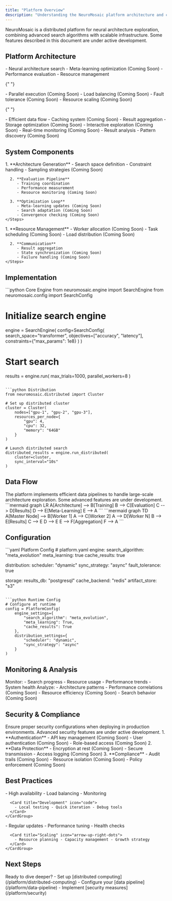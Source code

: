 ```yaml
---
title: "Platform Overview"
description: "Understanding the NeuroMosaic platform architecture and core components"
---
```


<Note>
  NeuroMosaic is a distributed platform for neural architecture exploration,
  combining advanced search algorithms with scalable infrastructure. Some
  features described in this document are under active development.
</Note>

## Platform Architecture

<CardGroup cols={2}>
  <Card title="Core Engine" icon="microchip">
    - Neural architecture search
    - Meta-learning optimization (Coming Soon)
    - Performance evaluation
    - Resource management
  </Card>

{" "}

<Card title="Distributed System" icon="network-wired">
  - Parallel execution (Coming Soon) - Load balancing (Coming Soon) - Fault
  tolerance (Coming Soon) - Resource scaling (Coming Soon)
</Card>

{" "}

<Card title="Data Pipeline" icon="database">
  - Efficient data flow - Caching system (Coming Soon) - Result aggregation -
  Storage optimization (Coming Soon)
</Card>

  <Card title="Visualization" icon="chart-line">
    - Interactive exploration (Coming Soon)
    - Real-time monitoring (Coming Soon)
    - Result analysis
    - Pattern discovery (Coming Soon)
  </Card>
</CardGroup>

## System Components

<Tabs>
  <Tab title="Search Engine">
    <Steps>
      1. **Architecture Generation**
         - Search space definition
         - Constraint handling
         - Sampling strategies (Coming Soon)
      
      2. **Evaluation Pipeline**
         - Training coordination
         - Performance measurement
         - Resource monitoring (Coming Soon)
      
      3. **Optimization Loop**
         - Meta-learning updates (Coming Soon)
         - Search adaptation (Coming Soon)
         - Convergence checking (Coming Soon)
    </Steps>
  </Tab>

  <Tab title="Distribution Layer">
    <Steps>
      1. **Resource Management**
         - Worker allocation (Coming Soon)
         - Task scheduling (Coming Soon)
         - Load distribution (Coming Soon)
      
      2. **Communication**
         - Result aggregation
         - State synchronization (Coming Soon)
         - Failure handling (Coming Soon)
    </Steps>
  </Tab>
</Tabs>

## Implementation

<CodeGroup>
```python Core Engine
from neuromosaic.engine import SearchEngine
from neuromosaic.config import SearchConfig

# Initialize search engine

engine = SearchEngine(
config=SearchConfig(
search_space="transformer",
objectives=["accuracy", "latency"],
constraints={"max_params": 1e8}
)
)

# Start search

results = engine.run(
max_trials=1000,
parallel_workers=8
)

````

```python Distribution
from neuromosaic.distributed import Cluster

# Set up distributed cluster
cluster = Cluster(
    nodes=["gpu-1", "gpu-2", "gpu-3"],
    resources_per_node={
        "gpu": 4,
        "cpu": 32,
        "memory": "64GB"
    }
)

# Launch distributed search
distributed_results = engine.run_distributed(
    cluster=cluster,
    sync_interval="10s"
)
````

</CodeGroup>

## Data Flow

<Info>
  The platform implements efficient data pipelines to handle large-scale
  architecture exploration. Some advanced features are under development.
</Info>

<Accordion title="Training Pipeline">
  ```mermaid graph LR A[Architecture] --> B[Training] B --> C[Evaluation] C -->
  D[Results] D --> E[Meta-Learning] E --> A ```
</Accordion>

<Accordion title="Distribution Flow">
  ```mermaid graph TD A[Master Node] --> B[Worker 1] A --> C[Worker 2] A -->
  D[Worker N] B --> E[Results] C --> E D --> E E --> F[Aggregation] F --> A ```
</Accordion>

## Configuration

<CodeGroup>
```yaml Platform Config
# platform.yaml
engine:
  search_algorithm: "meta_evolution"
  meta_learning: true
  cache_results: true
  
distribution:
  scheduler: "dynamic"
  sync_strategy: "async"
  fault_tolerance: true
  
storage:
  results_db: "postgresql"
  cache_backend: "redis"
  artifact_store: "s3"
```

```python Runtime Config
# Configure at runtime
config = PlatformConfig(
    engine_settings={
        "search_algorithm": "meta_evolution",
        "meta_learning": True,
        "cache_results": True
    },
    distribution_settings={
        "scheduler": "dynamic",
        "sync_strategy": "async"
    }
)
```

</CodeGroup>

## Monitoring & Analysis

<CardGroup cols={2}>
  <Card title="Real-time Metrics (Coming Soon)" icon="gauge">
    Monitor:
    - Search progress
    - Resource usage
    - Performance trends
    - System health
  </Card>

  <Card title="Analysis Tools" icon="magnifying-glass-chart">
    Analyze:
    - Architecture patterns
    - Performance correlations (Coming Soon)
    - Resource efficiency (Coming Soon)
    - Search behavior (Coming Soon)
  </Card>
</CardGroup>

## Security & Compliance

<Warning>
  Ensure proper security configurations when deploying in production
  environments. Advanced security features are under active development.
</Warning>

<Steps>
  1. **Authentication** - API key management (Coming Soon) - User authentication
  (Coming Soon) - Role-based access (Coming Soon) 2. **Data Protection** -
  Encryption at rest (Coming Soon) - Secure transmission - Access logging
  (Coming Soon) 3. **Compliance** - Audit trails (Coming Soon) - Resource
  isolation (Coming Soon) - Policy enforcement (Coming Soon)
</Steps>

## Best Practices

<Tabs>
  <Tab title="Deployment">
    <CardGroup cols={2}>
      <Card title="Production Setup" icon="server">
        - High availability - Load balancing - Monitoring
      </Card>

      <Card title="Development" icon="code">
        - Local testing - Quick iteration - Debug tools
      </Card>
    </CardGroup>

  </Tab>

  <Tab title="Operation">
    <CardGroup cols={2}>
      <Card title="Maintenance" icon="wrench">
        - Regular updates - Performance tuning - Health checks
      </Card>

      <Card title="Scaling" icon="arrow-up-right-dots">
        - Resource planning - Capacity management - Growth strategy
      </Card>
    </CardGroup>

  </Tab>
</Tabs>

## Next Steps

<Check>
  Ready to dive deeper? - Set up [distributed
  computing](/platform/distributed-computing) - Configure your [data
  pipeline](/platform/data-pipeline) - Implement [security
  measures](/platform/security)
</Check>
